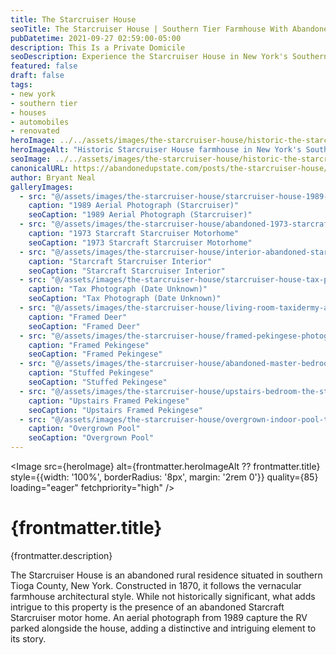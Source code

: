 ```yaml
---
title: The Starcruiser House
seoTitle: The Starcruiser House | Southern Tier Farmhouse With Abandoned Starcraft RV
pubDatetime: 2021-09-27 02:59:00-05:00
description: This Is a Private Domicile
seoDescription: Experience the Starcruiser House in New York's Southern Tier, a farmhouse hiding a 1973 Starcraft motorhome, indoor pool, and eclectic taxidermy.
featured: false
draft: false
tags:
- new york
- southern tier
- houses
- automobiles
- renovated
heroImage: ../../assets/images/the-starcruiser-house/historic-the-starcruiser-house.jpg
heroImageAlt: "Historic Starcruiser House farmhouse in New York's Southern Tier"
seoImage: ../../assets/images/the-starcruiser-house/historic-the-starcruiser-house.jpg
canonicalURL: https://abandonedupstate.com/posts/the-starcruiser-house/
author: Bryant Neal
galleryImages:
  - src: "@/assets/images/the-starcruiser-house/starcruiser-house-1989-photo.jpg"
    caption: "1989 Aerial Photograph (Starcruiser)"
    seoCaption: "1989 Aerial Photograph (Starcruiser)"
  - src: "@/assets/images/the-starcruiser-house/abandoned-1973-starcraft-starcruiser-motorhome.jpg"
    caption: "1973 Starcraft Starcruiser Motorhome"
    seoCaption: "1973 Starcraft Starcruiser Motorhome"
  - src: "@/assets/images/the-starcruiser-house/interior-abandoned-starcraft-rv.jpg"
    caption: "Starcraft Starcruiser Interior"
    seoCaption: "Starcraft Starcruiser Interior"
  - src: "@/assets/images/the-starcruiser-house/starcruiser-house-tax-photo.jpg"
    caption: "Tax Photograph (Date Unknown)"
    seoCaption: "Tax Photograph (Date Unknown)"
  - src: "@/assets/images/the-starcruiser-house/living-room-taxidermy-abandoned-house.jpg"
    caption: "Framed Deer"
    seoCaption: "Framed Deer"
  - src: "@/assets/images/the-starcruiser-house/framed-pekingese-photographs-staircase.jpg"
    caption: "Framed Pekingese"
    seoCaption: "Framed Pekingese"
  - src: "@/assets/images/the-starcruiser-house/abandoned-master-bedroom-stuffed-dog.jpg"
    caption: "Stuffed Pekingese"
    seoCaption: "Stuffed Pekingese"
  - src: "@/assets/images/the-starcruiser-house/upstairs-bedroom-the-starcruiser-house.jpg"
    caption: "Upstairs Framed Pekingese"
    seoCaption: "Upstairs Framed Pekingese"
  - src: "@/assets/images/the-starcruiser-house/overgrown-indoor-pool-tioga-county.jpg"
    caption: "Overgrown Pool"
    seoCaption: "Overgrown Pool"
---
```














<Image 
  src={heroImage} 
  alt={frontmatter.heroImageAlt ?? frontmatter.title}
  style={{width: '100%', borderRadius: '8px', margin: '2rem 0'}}
  quality={85}
  loading="eager"
  fetchpriority="high"
/>

# {frontmatter.title}
<p className="post-tagline" style={{ color: "#b9975c" }}>{frontmatter.description}</p>

The Starcruiser House is an abandoned rural residence situated in southern Tioga County, New York. Constructed in 1870, it follows the vernacular farmhouse architectural style. While not historically significant, what adds intrigue to this property is the presence of an abandoned Starcraft Starcruiser motor home. An aerial photograph from 1989 capture the RV parked alongside the house, adding a distinctive and intriguing element to its story.


<GalleryLightbox galleryId="the-starcruiser-house" images={frontmatter.galleryImages} />

